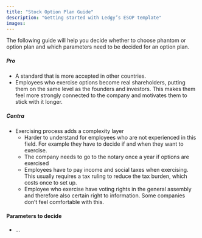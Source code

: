 ```yaml
---
title: "Stock Option Plan Guide"
description: "Getting started with Ledgy’s ESOP template"
images:
---
```

The following guide will help you decide whether to choose phantom or option plan and which parameters need to be decided for an option plan.

##### Pro
* A standard that is more accepted in other countries.
* Employees who exercise options become real shareholders, putting them on the same level as the founders and investors. This makes them feel more strongly connected to the company and motivates them to stick with it longer.

##### Contra
* Exercising process adds a complexity layer
  * Harder to understand for employees who are not experienced in this field. For example they have to decide if and when they want to exercise.
  * The company needs to go to the notary once a year if options are exercised
  * Employees have to pay income and social taxes when exercising. This usually requires a tax ruling to reduce the tax burden, which costs once to set up.
  * Employee who exercise have voting rights in the general assembly and therefore also certain right to information. Some companies don’t feel comfortable with this.

#### Parameters to decide
* ...
